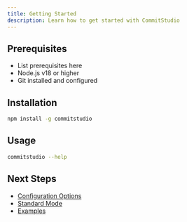 ```yaml
---
title: Getting Started
description: Learn how to get started with CommitStudio
---
```


## Prerequisites

- List prerequisites here
- Node.js v18 or higher
- Git installed and configured

## Installation

```bash
npm install -g commitstudio
```

## Usage

```bash
commitstudio --help
```

## Next Steps

- [Configuration Options](/docs/3.configuration/options)
- [Standard Mode](/docs/2.usage/standard-mode)
- [Examples](/docs/2.usage/examples)
